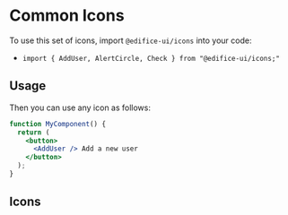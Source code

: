 

<Meta title="Design System/Icons/Common Icons" />

# Common Icons

To use this set of icons, import `@edifice-ui/icons` into your code:

- `import { AddUser, AlertCircle, Check } from "@edifice-ui/icons;"`

## Usage

Then you can use any icon as follows:

```jsx
function MyComponent() {
  return (
    <button>
      <AddUser /> Add a new user
    </button>
  );
}
```

## Icons

<Icons icons={icons} />
